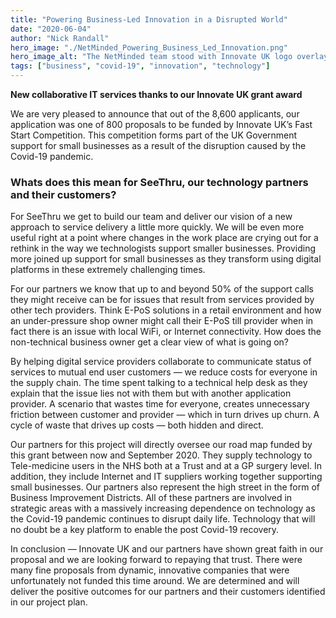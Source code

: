 ```yaml
---
title: "Powering Business-Led Innovation in a Disrupted World"
date: "2020-06-04"
author: "Nick Randall"
hero_image: "./NetMinded_Powering_Business_Led_Innovation.png"
hero_image_alt: "The NetMinded team stood with Innovate UK logo overlayed"
tags: ["business", "covid-19", "innovation", "technology"]
---
```


**New collaborative IT services thanks to our Innovate UK grant award**

We are very pleased to announce that out of the 8,600 applicants, our application was one of 800 proposals to be funded by Innovate UK’s Fast Start Competition. This competition forms part of the UK Government support for small businesses as a result of the disruption caused by the Covid-19 pandemic.

### Whats does this mean for SeeThru, our technology partners and their customers?
For SeeThru we get to build our team and deliver our vision of a new approach to service delivery a little more quickly. We will be even more useful right at a point where changes in the work place are crying out for a rethink in the way we technologists support smaller businesses. Providing more joined up support for small businesses as they transform using digital platforms in these extremely challenging times.

For our partners we know that up to and beyond 50% of the support calls they might receive can be for issues that result from services provided by other tech providers. Think E-PoS solutions in a retail environment and how an under-pressure shop owner might call their E-PoS till provider when in fact there is an issue with local WiFi, or Internet connectivity. How does the non-technical business owner get a clear view of what is going on?

By helping digital service providers collaborate to communicate status of services to mutual end user customers — we reduce costs for everyone in the supply chain. The time spent talking to a technical help desk as they explain that the issue lies not with them but with another application provider. A scenario that wastes time for everyone, creates unnecessary friction between customer and provider — which in turn drives up churn. A cycle of waste that drives up costs — both hidden and direct.

Our partners for this project will directly oversee our road map funded by this grant between now and September 2020. They supply technology to Tele-medicine users in the NHS both at a Trust and at a GP surgery level. In addition, they include Internet and IT suppliers working together supporting small businesses. Our partners also represent the high street in the form of Business Improvement Districts. All of these partners are involved in strategic areas with a massively increasing dependence on technology as the Covid-19 pandemic continues to disrupt daily life. Technology that will no doubt be a key platform to enable the post Covid-19 recovery.

In conclusion — Innovate UK and our partners have shown great faith in our proposal and we are looking forward to repaying that trust. There were many fine proposals from dynamic, innovative companies that were unfortunately not funded this time around. We are determined and will deliver the positive outcomes for our partners and their customers identified in our project plan.

